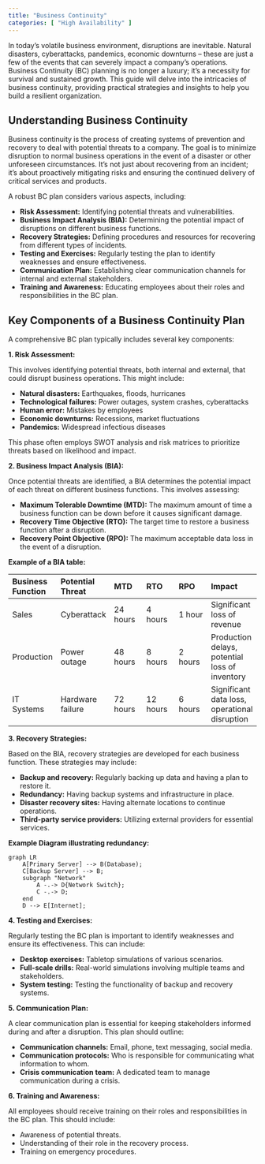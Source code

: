 ```yaml
---
title: "Business Continuity"
categories: [ "High Availability" ]
---
```


In today's volatile business environment, disruptions are inevitable. Natural disasters, cyberattacks, pandemics, economic downturns – these are just a few of the events that can severely impact a company's operations. Business Continuity (BC) planning is no longer a luxury; it's a necessity for survival and sustained growth. This guide will delve into the intricacies of business continuity, providing practical strategies and insights to help you build a resilient organization.

## Understanding Business Continuity

Business continuity is the process of creating systems of prevention and recovery to deal with potential threats to a company. The goal is to minimize disruption to normal business operations in the event of a disaster or other unforeseen circumstances. It's not just about recovering from an incident; it's about proactively mitigating risks and ensuring the continued delivery of critical services and products.

A robust BC plan considers various aspects, including:

-   **Risk Assessment:** Identifying potential threats and vulnerabilities.
-   **Business Impact Analysis (BIA):** Determining the potential impact of disruptions on different business functions.
-   **Recovery Strategies:** Defining procedures and resources for recovering from different types of incidents.
-   **Testing and Exercises:** Regularly testing the plan to identify weaknesses and ensure effectiveness.
-   **Communication Plan:** Establishing clear communication channels for internal and external stakeholders.
-   **Training and Awareness:** Educating employees about their roles and responsibilities in the BC plan.

## Key Components of a Business Continuity Plan

A comprehensive BC plan typically includes several key components:

**1. Risk Assessment:**

This involves identifying potential threats, both internal and external, that could disrupt business operations. This might include:

-   **Natural disasters:** Earthquakes, floods, hurricanes
-   **Technological failures:** Power outages, system crashes, cyberattacks
-   **Human error:** Mistakes by employees
-   **Economic downturns:** Recessions, market fluctuations
-   **Pandemics:** Widespread infectious diseases

This phase often employs SWOT analysis and risk matrices to prioritize threats based on likelihood and impact.

**2. Business Impact Analysis (BIA):**

Once potential threats are identified, a BIA determines the potential impact of each threat on different business functions. This involves assessing:

-   **Maximum Tolerable Downtime (MTD):** The maximum amount of time a business function can be down before it causes significant damage.
-   **Recovery Time Objective (RTO):** The target time to restore a business function after a disruption.
-   **Recovery Point Objective (RPO):** The maximum acceptable data loss in the event of a disruption.

**Example of a BIA table:**

| Business Function | Potential Threat | MTD | RTO | RPO | Impact |
|:------------|:------------|:------------|:------------|:------------|:------------|
| Sales | Cyberattack | 24 hours | 4 hours | 1 hour | Significant loss of revenue |
| Production | Power outage | 48 hours | 8 hours | 2 hours | Production delays, potential loss of inventory |
| IT Systems | Hardware failure | 72 hours | 12 hours | 6 hours | Significant data loss, operational disruption |

**3. Recovery Strategies:**

Based on the BIA, recovery strategies are developed for each business function. These strategies may include:

-   **Backup and recovery:** Regularly backing up data and having a plan to restore it.
-   **Redundancy:** Having backup systems and infrastructure in place.
-   **Disaster recovery sites:** Having alternate locations to continue operations.
-   **Third-party service providers:** Utilizing external providers for essential services.

**Example Diagram illustrating redundancy:**

```mermaid
graph LR
    A[Primary Server] --> B(Database);
    C[Backup Server] --> B;
    subgraph "Network"
        A -.-> D{Network Switch};
        C -.-> D;
    end
    D --> E[Internet];
```

**4. Testing and Exercises:**

Regularly testing the BC plan is important to identify weaknesses and ensure its effectiveness. This can include:

-   **Desktop exercises:** Tabletop simulations of various scenarios.
-   **Full-scale drills:** Real-world simulations involving multiple teams and stakeholders.
-   **System testing:** Testing the functionality of backup and recovery systems.

**5. Communication Plan:**

A clear communication plan is essential for keeping stakeholders informed during and after a disruption. This plan should outline:

-   **Communication channels:** Email, phone, text messaging, social media.
-   **Communication protocols:** Who is responsible for communicating what information to whom.
-   **Crisis communication team:** A dedicated team to manage communication during a crisis.

**6. Training and Awareness:**

All employees should receive training on their roles and responsibilities in the BC plan. This should include:

-   Awareness of potential threats.
-   Understanding of their role in the recovery process.
-   Training on emergency procedures.